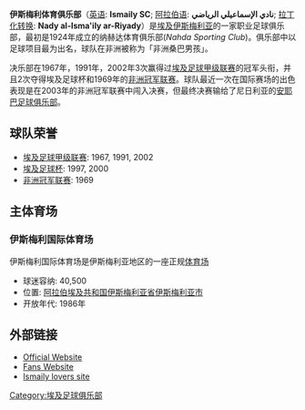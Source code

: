 {{Football club infobox
| clubname  = 依斯麥里
| image     =
| fullname  = 伊斯梅利体育俱乐部
| nickname  = ''El-Ismaili,<br> Daraweesh,<br> 埃及桑巴''
| founded   = 1924年
| ground    = {{tsl|en|Ismailia Stadium|伊斯梅利体育场}}
| capacity  = 40,500
| chairman  = Mohammed abou elsood
| manager   = Ahmed Hossam
| league    = [[埃及足球甲級聯賽|埃及足球甲級聯賽]]
| season    = 2018–19
| position  = 埃及甲，第 7 位
| pattern_la1 = _ismaily1920h
| pattern_b1  = _ismaily1920h
| pattern_ra1 = _ismaily1920h
| pattern_sh1 = _ismaily1920h
| pattern_so1 = _ismaily1920h
| leftarm1    = FFFC00
| body1       = FFFC00
| rightarm1   = FFFC00
| shorts1     = 000ADD
| socks1      = 000ADD
| pattern_la2 = _ismaily1920a
| pattern_b2  = _ismaily1920a
| pattern_ra2 = _ismaily1920a
| pattern_sh2 = _ismaily1920a
| pattern_so2 = _ismaily1920a
| leftarm2    = FFFFFF
| body2       = FFFFFF
| rightarm2   = FFFFFF
| shorts2     = FFFFFF
| socks2      = FFFFFF
}}
'''伊斯梅利体育俱乐部'''（[[英语|英语]]: '''Ismaily SC'''; [[阿拉伯语|阿拉伯语]]: '''نادي الإسماعيلي الرياضي'''; [[拉丁化|拉丁化转换]]: '''Nady al-Isma'ily ar-Riyady'''）是[[埃及|埃及]][[伊斯梅利亚|伊斯梅利亚]]的一家职业足球俱乐部，最初是1924年成立的纳赫达体育俱乐部(''Nahda Sporting Club'')。俱乐部中以足球项目最为出名，球队在非洲被称为「非洲桑巴男孩」。 

决乐部在1967年，1991年，2002年3次赢得过[[埃及足球甲级联赛|埃及足球甲级联赛]]的冠军头衔，并且2次夺得埃及足球杯和1969年的[[非洲冠军联赛|非洲冠军联赛]]。球队最近一次在国际赛场的出色表现是在2003年的非洲冠军联赛中闯入决赛，但最终决赛输给了尼日利亚的[[安耶巴足球俱乐部|安耶巴足球俱乐部]]。

==球队荣誉==
*[[埃及足球甲级联赛|埃及足球甲级联赛]]: 1967, 1991, 2002
*[[埃及足球杯|埃及足球杯]]: 1997, 2000
*[[非洲冠军联赛|非洲冠军联赛]]: 1969

==主体育场==

===伊斯梅利国际体育场===

伊斯梅利国际体育场是伊斯梅利亚地区的一座正规[[体育场|体育场]]
*球迷容纳: 40,500
*位置: [[阿拉伯埃及共和国|阿拉伯埃及共和国]][[伊斯梅利亚省|伊斯梅利亚省]][[伊斯梅利亚市|伊斯梅利亚市]]
*开放年代: 1986年

==外部链接==
*[http://www.ismailyonline.com/ Official Website] {{Wayback|url=http://www.ismailyonline.com/ |date=20210211082718 }}
*[https://web.archive.org/web/20070217180657/http://elismaily.com/ Fans Website]
*[https://web.archive.org/web/20070217172329/http://elismailyclub.com/ Ismaily lovers site]


{{Egyptian Premier League}}

[[Category:埃及足球俱乐部|Category:埃及足球俱乐部]]